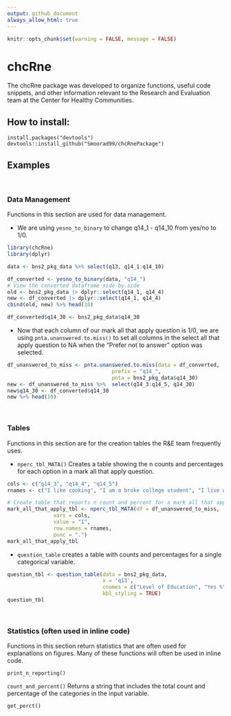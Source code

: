```yaml
---
output: github_document
always_allow_html: true
---
```


```r
knitr::opts_chunk$set(warning = FALSE, message = FALSE) 
```

# chcRne 
The chcRne package was developed to organize functions, useful code snippets, and other information relevant to the Research and Evaluation team at the Center for Healthy Communities.


## How to install:

```
install.packages("devtools") 
devtools::install_github("Smoorad99/chcRnePackage")
```


## Examples

<br/>

### Data Management

Functions in this section are used for data management.

- We are using `yesno_to_binary` to change q14_1 - q14_10 from yes/no to 1/0.
```r
library(chcRne)
library(dplyr)

data <- bns2_pkg_data %>% select(q13, q14_1:q14_10)

df_converted <- yesno_to_binary(data, "q14_")
# View the converted dataframe side-by-side
old <- bns2_pkg_data |> dplyr::select(q14_1, q14_4)
new <- df_converted |> dplyr::select(q14_1, q14_4)
cbind(old, new) %>% head(10)

```

```r
df_converted$q14_30 <- bns2_pkg_data$q14_30
```

- Now that each column of our mark all that apply question is 1/0, we are using `pnta.unanswered.to.miss()` to set all columns in the select all that apply question to NA when the "Prefer not to answer" option was selected.
```r
df_unanswered_to_miss <- pnta.unanswered.to.miss(data = df_converted,
                                  prefix = "q14_",
                                  pnta = bns2_pkg_data$q14_30)
new <- df_unanswered_to_miss %>%  select(q14_3:q14_5, q14_30)
new$q14_30 <- df_converted$q14_30
new %>% head(10)
```

<br/>

### Tables
Functions in this section are for the creation tables the R&E team frequently uses.

- `nperc_tbl_MATA()` Creates a table showing the n counts and percentages for each option in a mark all that apply question.
```r
cols <- c("q14_3", "q14_4", "q14_5")
rnames <- c("I like cooking", "I am a broke college student", "I live with chefs")

# Create table that reports n count and percent for a mark all that apply question
mark_all_that_apply_tbl <- nperc_tbl_MATA(df = df_unanswered_to_miss,
               vars = cols,
               value = "1",
               row.names = rnames,
               punc = ".")
mark_all_that_apply_tbl
```

- `question_table` creates a table with counts and percentages for a single categorical variable.

```r
question_tbl <- question_table(data = bns2_pkg_data, 
                               x = 'q13', 
                               cnames = c("Level of Education", "Yes %"), 
                               kbl_styling = TRUE)
question_tbl
```

<br/>

### Statistics (often used in inline code)
Functions in this section return statistics that are often used for explanations on figures. Many of these functions will often be used in inline code.

`print_n_reporting()`

`count_and_percent()` Returns a string that includes the total count and percentage of the categories in the input variable.

`get_perct()`

